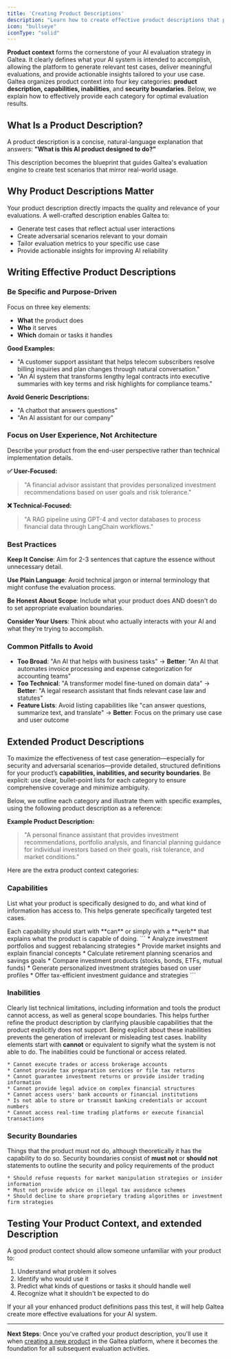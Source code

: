 ```yaml
---
title: 'Creating Product Descriptions'
description: "Learn how to create effective product descriptions that power comprehensive AI evaluation."
icon: "bullseye"
iconType: "solid"
---
```


**Product context** forms the cornerstone of your AI evaluation strategy in Galtea. It clearly defines what your AI system is intended to accomplish, allowing the platform to generate relevant test cases, deliver meaningful evaluations, and provide actionable insights tailored to your use case. Galtea organizes product context into four key categories: **product description, capabilities, inabilities**, and **security boundaries**. Below, we explain how to effectively provide each category for optimal evaluation results.

## What Is a Product Description?

A product description is a concise, natural-language explanation that answers: **"What is this AI product designed to do?"**

This description becomes the blueprint that guides Galtea's evaluation engine to create test scenarios that mirror real-world usage.

## Why Product Descriptions Matter

Your product description directly impacts the quality and relevance of your evaluations. A well-crafted description enables Galtea to:

- Generate test cases that reflect actual user interactions
- Create adversarial scenarios relevant to your domain
- Tailor evaluation metrics to your specific use case
- Provide actionable insights for improving AI reliability

## Writing Effective Product Descriptions

### Be Specific and Purpose-Driven

Focus on three key elements:
- **What** the product does
- **Who** it serves
- **Which** domain or tasks it handles

**Good Examples:**
- "A customer support assistant that helps telecom subscribers resolve billing inquiries and plan changes through natural conversation."
- "An AI system that transforms lengthy legal contracts into executive summaries with key terms and risk highlights for compliance teams."

**Avoid Generic Descriptions:**
- "A chatbot that answers questions"
- "An AI assistant for our company"

### Focus on User Experience, Not Architecture

Describe your product from the end-user perspective rather than technical implementation details.

**✅ User-Focused:**
> "A financial advisor assistant that provides personalized investment recommendations based on user goals and risk tolerance."

**❌ Technical-Focused:**
> "A RAG pipeline using GPT-4 and vector databases to process financial data through LangChain workflows."

### Best Practices

**Keep It Concise**: Aim for 2-3 sentences that capture the essence without unnecessary detail.

**Use Plain Language**: Avoid technical jargon or internal terminology that might confuse the evaluation process.

**Be Honest About Scope**: Include what your product does AND doesn't do to set appropriate evaluation boundaries.

**Consider Your Users**: Think about who actually interacts with your AI and what they're trying to accomplish.

### Common Pitfalls to Avoid

- **Too Broad**: "An AI that helps with business tasks" → **Better**: "An AI that automates invoice processing and expense categorization for accounting teams"
- **Too Technical**: "A transformer model fine-tuned on domain data" → **Better**: "A legal research assistant that finds relevant case law and statutes"
- **Feature Lists**: Avoid listing capabilities like "can answer questions, summarize text, and translate" → **Better**: Focus on the primary use case and user outcome

## Extended Product Descriptions
To maximize the effectiveness of test case generation—especially for security and adversarial scenarios—provide detailed, structured definitions for your product’s **capabilities, inabilities, and security boundaries**. Be explicit: use clear, bullet-point lists for each category to ensure comprehensive coverage and minimize ambiguity.

Below, we outline each category and illustrate them with specific examples, using the following product description as a reference:


**Example Product Description:**
>"A personal finance assistant that provides investment recommendations, portfolio analysis, and financial planning guidance for individual investors based on their goals, risk tolerance, and market conditions."

Here are the extra product context categories:

### Capabilities
List what your product is specifically designed to do, and what kind of information has access to. This helps generate specifically targeted test cases.

<Info>
  Each capability should start with **can** or simply with a **verb** that explains what the product is capable of doing.
</Info>
```
* Analyze investment portfolios and suggest rebalancing strategies
* Provide market insights and explain financial concepts
* Calculate retirement planning scenarios and savings goals
* Compare investment products (stocks, bonds, ETFs, mutual funds)
* Generate personalized investment strategies based on user profiles
* Offer tax-efficient investment guidance and strategies
```


### Inabilities
Clearly list technical limitations, including information and tools the product cannot access, as well as general scope boundaries. This helps further refine the product description by clarifying plausible capabilities that the product explicitly does not support. Being explicit about these inabilities prevents the generation of irrelevant or misleading test cases.
<Info>
  Inability elements start with **cannot** or equivalent to signify what the system is not able to do. The inabilities could be functional or access related.
</Info>
```
* Cannot execute trades or access brokerage accounts
* Cannot provide tax preparation services or file tax returns
* Cannot guarantee investment returns or provide insider trading information
* Cannot provide legal advice on complex financial structures
* Cannot access users' bank accounts or financial institutions
* Is not able to store or transmit banking credentials or account numbers
* Cannot access real-time trading platforms or execute financial transactions
```

### Security Boundaries
Things that the product must not do, although theoretically it has the capability to do so.
<Info>
  Security boundaries consist of **must not** or **should not** statements to outline the security and policy requirements of the product 
</Info>
```
* Should refuse requests for market manipulation strategies or insider information
* Must not provide advice on illegal tax avoidance schemes
* Should decline to share proprietary trading algorithms or investment firm strategies
```

## Testing Your Product Context, and extended Description

A good product contect should allow someone unfamiliar with your product to:
1. Understand what problem it solves
2. Identify who would use it
3. Predict what kinds of questions or tasks it should handle well
4. Recognize what it shouldn't be expected to do

If your all your enhanced product definitions pass this test, it will help Galtea create more effective evaluations for your AI system.

---

**Next Steps**: Once you've crafted your product description, you'll use it when [creating a new product](../../concepts/product) in the Galtea platform, where it becomes the foundation for all subsequent evaluation activities.
